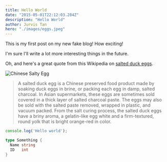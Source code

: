 ```yaml
---
title: Hello World
date: "2015-05-01T22:12:03.284Z"
description: "Hello World"
author: Jurvis Tan 
hero: "./images/eggs.jpeg"
---
```


This is my first post on my new fake blog! How exciting!

I'm sure I'll write a lot more interesting things in the future.

Oh, and here's a great quote from this Wikipedia on
[salted duck eggs](https://en.wikipedia.org/wiki/Salted_duck_egg).


![Chinese Salty Egg](./images/salted-eggs.jpg)

> A salted duck egg is a Chinese preserved food product made by soaking duck
> eggs in brine, or packing each egg in damp, salted charcoal. In Asian
> supermarkets, these eggs are sometimes sold covered in a thick layer of salted
> charcoal paste. The eggs may also be sold with the salted paste removed,
> wrapped in plastic, and vacuum packed. From the salt curing process, the
> salted duck eggs have a briny aroma, a gelatin-like egg white and a
> firm-textured, round yolk that is bright orange-red in color.


```js
console.log('Hello world');
```

```go
type Something {
  Name string
  ID   int
}
```
